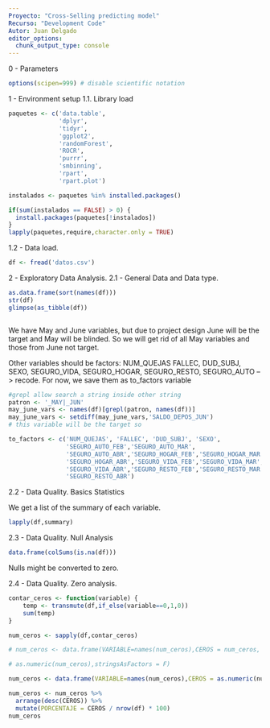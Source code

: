 ```yaml
---
Proyecto: "Cross-Selling predicting model"
Recurso: "Development Code"
Autor: Juan Delgado
editor_options: 
  chunk_output_type: console
---
```


0 - Parameters

```r

options(scipen=999) # disable scientific notation

```

1 -  Environment setup 1.1. Library load

```r
paquetes <- c('data.table',
              'dplyr',
              'tidyr',
              'ggplot2',
              'randomForest',
              'ROCR',
              'purrr',
              'smbinning',
              'rpart',
              'rpart.plot')

instalados <- paquetes %in% installed.packages()

if(sum(instalados == FALSE) > 0) {
  install.packages(paquetes[!instalados])
}
lapply(paquetes,require,character.only = TRUE)

```

1.2 - Data load.

```r

df <- fread('datos.csv')


```

2 - Exploratory Data Analysis.
2.1 - General Data and Data type.

```r

as.data.frame(sort(names(df)))
str(df)
glimpse(as_tibble(df))



```

We have May and June variables, but due to project design June will be the target and May will be blinded. So we will get rid of all May variables and those from June not target.

Other variables should be factors: NUM_QUEJAS FALLEC, DUD_SUBJ, SEXO, SEGURO_VIDA, SEGURO_HOGAR, SEGURO_RESTO, SEGURO_AUTO --> recode. For now, we save them as to_factors variable

```r

#grepl allow search a string inside other string
patron <- '_MAY|_JUN'
may_june_vars <- names(df)[grepl(patron, names(df))]
may_june_vars <- setdiff(may_june_vars,'SALDO_DEPOS_JUN')
# this variable will be the target so 
```

```r

to_factors <- c('NUM_QUEJAS', 'FALLEC', 'DUD_SUBJ', 'SEXO', 
                'SEGURO_AUTO_FEB','SEGURO_AUTO_MAR', 
                'SEGURO_AUTO_ABR','SEGURO_HOGAR_FEB','SEGURO_HOGAR_MAR', 
                'SEGURO_HOGAR_ABR','SEGURO_VIDA_FEB','SEGURO_VIDA_MAR', 
                'SEGURO_VIDA_ABR','SEGURO_RESTO_FEB','SEGURO_RESTO_MAR', 
                'SEGURO_RESTO_ABR')

```

2.2 - Data Quality. Basics Statistics

We get a list of the summary of each variable.
```r

lapply(df,summary)

```


2.3 - Data Quality. Null Analysis

```r

data.frame(colSums(is.na(df)))

```
Nulls might be converted to zero.

2.4 - Data Quality. Zero analysis.


```r

contar_ceros <- function(variable) {
    temp <- transmute(df,if_else(variable==0,1,0))
    sum(temp)
}

num_ceros <- sapply(df,contar_ceros)

# num_ceros <- data.frame(VARIABLE=names(num_ceros),CEROS = num_ceros, stringAsFactors = F) 

# as.numeric(num_ceros),stringsAsFactors = F)

num_ceros <- data.frame(VARIABLE=names(num_ceros),CEROS = as.numeric(num_ceros),stringsAsFactors = F)

num_ceros <- num_ceros %>%
  arrange(desc(CEROS)) %>%
  mutate(PORCENTAJE = CEROS / nrow(df) * 100)
num_ceros


```

